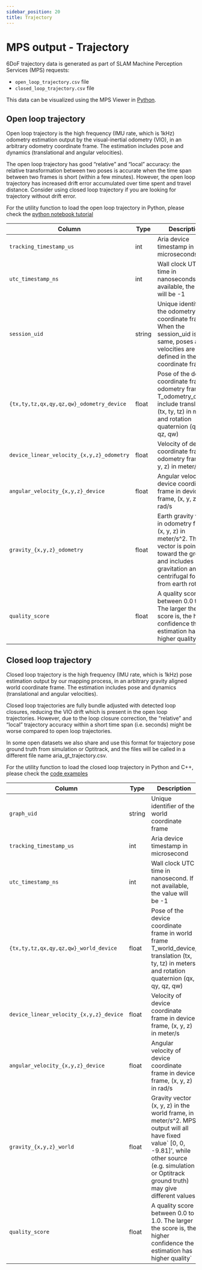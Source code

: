 ```yaml
---
sidebar_position: 20
title: Trajectory
---
```


# MPS output - Trajectory

6DoF trajectory data is generated as part of SLAM Machine Perception Services (MPS) requests:

* `open_loop_trajectory.csv` file
* `closed_loop_trajectory.csv` file

This data can be visualized using the MPS Viewer in [Python](/research-tools/projectariatools/pythontutorials/mps).

## Open loop trajectory

Open loop trajectory is the high frequency (IMU rate, which is 1kHz) odometry estimation output by the visual-inertial odometry (VIO), in an arbitrary odometry coordinate frame. The estimation includes pose and dynamics (translational and angular velocities).

The open loop trajectory has good “relative” and “local” accuracy: the relative transformation between two poses is accurate when the time span between two frames is short (within a few minutes). However, the open loop trajectory has increased drift error accumulated over time spent and travel distance. Consider using closed loop trajectory if you are looking for trajectory without drift error.

For the utility function to load the open loop trajectory in Python, please check the [python notebook tutorial](/research-tools/projectariatools/pythontutorials/mps#loading-closed-loop-trajectory)

|Column	|Type	|Description	|
|---	|---	|---	|
|`tracking_timestamp_us`	|int	|Aria device timestamp in microseconds	|
|`utc_timestamp_ns`	|int	|Wall clock UTC time in nanoseconds. If not available, the value will be -1	|
|`session_uid`	|string	|Unique identifier of the odometry coordinate frame. When the session_uid is the same, poses and velocities are defined in the same coordinate frame	|
|`{tx,ty,tz,qx,qy,qz,qw}_odometry_device`	|float	|Pose of the device coordinate frame in odometry frame T_odometry_device, include translation (tx, ty, tz) in meters and rotation quaternion (qx, qy, qz, qw)	|
|`device_linear_velocity_{x,y,z}_odometry`	|float	|Velocity of device coordinate frame in odometry frame, (x, y, z) in meter/s	|
|`angular_velocity_{x,y,z}_device`	|float	|Angular velocity of device coordinate frame in device frame, (x, y, z) in rad/s	|
|`gravity_{x,y,z}_odometry`	|float	|Earth gravity vector in odometry frame, (x, y, z) in meter/s^2. This vector is pointing toward the ground, and includes gravitation and centrifugal forces from earth rotation	|
|`quality_score`	|float	|A quality score between 0.0 to 1.0. The larger the score is, the higher confidence the estimation has higher quality	|

## Closed loop trajectory

Closed loop trajectory is the high frequency (IMU rate, which is 1kHz) pose estimation output by our mapping process, in an arbitrary gravity aligned world coordinate frame. The estimation includes pose and dynamics (translational and angular velocities).

Closed loop trajectories are fully bundle adjusted with detected loop closures, reducing the VIO drift which is present in the open loop trajectories. However, due to the loop closure correction, the “relative” and “local” trajectory accuracy within a short time span (i.e. seconds) might be worse compared to open loop trajectories.

In some open datasets we also share and use this format for trajectory pose ground truth from simulation or Optitrack, and the files will be called in a different file name aria_gt_trajectory.csv.

For the utility function to load the closed loop trajectory in Python and C++, please check the [code examples](/research-tools/projectariatools/pythontutorials/mps#loading-open-loop-trajectory)

|Column	|Type	|Description	|
|---	|---	|---	|
|`graph_uid`	|string	|Unique identifier of the world coordinate frame	|
|`tracking_timestamp_us`	|int	|Aria device timestamp in microsecond	|
|`utc_timestamp_ns`	|int	|Wall clock UTC time in nanosecond. If not available, the value will be -1	|
|`{tx,ty,tz,qx,qy,qz,qw}_world_device`	|float	|Pose of the device coordinate frame in world frame T_world_device, translation (tx, ty, tz) in meters and rotation quaternion (qx, qy, qz, qw)	|
|`device_linear_velocity_{x,y,z}_device`	|float	|Velocity of device coordinate frame in device frame, (x, y, z) in meter/s	|
|`angular_velocity_{x,y,z}_device`	|float	|Angular velocity of device coordinate frame in device frame, (x, y, z) in rad/s	|
|`gravity_{x,y,z}_world`	|float	|Gravity vector (x, y, z) in the world frame, in meter/s^2. MPS output will all have fixed value` [0, 0, -9.81]’, while other source (e.g. simulation or Optitrack ground truth) may give different values	|
|`quality_score`	|float	|A quality score between 0.0 to 1.0. The larger the score is, the higher confidence the estimation has higher quality`	|
